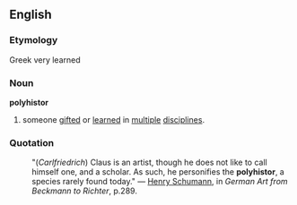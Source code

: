 ==English==
===Etymology===
Greek very learned
===Noun===
'''polyhistor'''
#someone [[gifted]] or [[learned]] in [[multiple]] [[discipline]]s.

===Quotation===
:"(''Carlfriedrich'') Claus is an artist, though he does not like to call himself one, and a scholar.  As such, he personifies the '''polyhistor''', a species rarely found today." &mdash; [[Henry Schumann]], in ''German Art from Beckmann to Richter'', p.289.